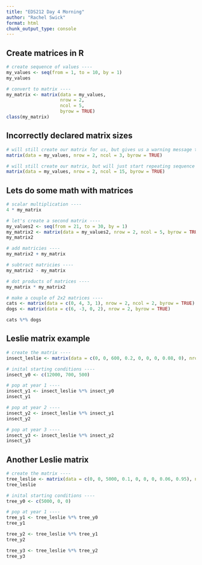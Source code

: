 ```yaml
---
title: "EDS212 Day 4 Morning"
author: "Rachel Swick"
format: html
chunk_output_type: console
---
```


## Create matrices in R

```r
# create sequence of values ----
my_values <- seq(from = 1, to = 10, by = 1)
my_values

# convert to matrix ----
my_matrix <- matrix(data = my_values, 
                    nrow = 2, 
                    ncol = 5,
                    byrow = TRUE)
class(my_matrix)
```

## Incorrectly declared matrix sizes

```r
# will still create our matrix for us, but gives us a warning message that the data length is not a sub-mutiple of multiple of the number of columns
matrix(data = my_values, nrow = 2, ncol = 3, byrow = TRUE)

# will still create our matrix, but will just start repeating sequence
matrix(data = my_values, nrow = 2, ncol = 15, byrow = TRUE)
```

## Lets do some math with matrices

```r
# scalar multiplication ----
4 * my_matrix

# let's create a second matrix ----
my_values2 <- seq(from = 21, to = 30, by = 1)
my_matrix2 <- matrix(data = my_values2, nrow = 2, ncol = 5, byrow = TRUE)
my_matrix2

# add matricies ----
my_matrix2 + my_matrix

# subtract matricies ----
my_matrix2 - my_matrix

# dot products of matrices ----
my_matrix * my_matrix2
```

```r
# make a couple of 2x2 matrices ----
cats <- matrix(data = c(0, 4, 3, 1), nrow = 2, ncol = 2, byrow = TRUE)
dogs <- matrix(data = c(6, -3, 0, 2), nrow = 2, byrow = TRUE)

cats %*% dogs
```

## Leslie matrix example

```r
# create the matrix ----
insect_leslie <- matrix(data = c(0, 0, 600, 0.2, 0, 0, 0, 0.08, 0), nrow = 3, ncol = 3, byrow = TRUE)

# inital starting conditions ----
insect_y0 <- c(12000, 700, 500)

# pop at year 1 ----
insect_y1 <- insect_leslie %*% insect_y0
insect_y1

# pop at year 2 ----
insect_y2 <- insect_leslie %*% insect_y1
insect_y2

# pop at year 3 ----
insect_y3 <- insect_leslie %*% insect_y2
insect_y3
```

## Another Leslie matrix

```r
# create the matrix ----
tree_leslie <- matrix(data = c(0, 0, 5000, 0.1, 0, 0, 0, 0.06, 0.95), nrow = 3, ncol = 3, byrow = TRUE)
tree_leslie

# inital starting conditions ----
tree_y0 <- c(5000, 0, 0)

# pop at year 1 ----
tree_y1 <- tree_leslie %*% tree_y0
tree_y1

tree_y2 <- tree_leslie %*% tree_y1
tree_y2

tree_y3 <- tree_leslie %*% tree_y2
tree_y3
```





















